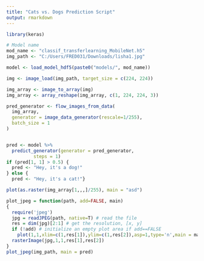 ```yaml
---
title: "Cats vs. Dogs Prediction Script"
output: rmarkdown
---
```

```r
library(keras)
```


```r
# Model name
mod_name <- "classif_transferlearning_MobileNet.h5"
img_path <- "C:/Users/FRED031/Downloads/lisha1.jpg"
```


```r
model <- load_model_hdf5(paste0("models/", mod_name))
```


```r
img <- image_load(img_path, target_size = c(224, 224))

img_array <- image_to_array(img)
img_array <- array_reshape(img_array, c(1, 224, 224, 3))

pred_generator <- flow_images_from_data(
  img_array,
  generator = image_data_generator(rescale=1/255),
  batch_size = 1
)


pred <- model %>%
  predict_generator(generator = pred_generator,
          steps = 1)
if (pred[1, 1] > 0.5) {
  pred <- "Hey, it's a dog!"
} else {
  pred <- "Hey, it's a cat!"}

plot(as.raster(img_array[1,,,]/255), main = "asd")

plot_jpeg = function(path, add=FALSE, main)
{
  require('jpeg')
  jpg = readJPEG(path, native=T) # read the file
  res = dim(jpg)[2:1] # get the resolution, [x, y]
  if (!add) # initialize an empty plot area if add==FALSE
    plot(1,1,xlim=c(1,res[1]),ylim=c(1,res[2]),asp=1,type='n',main = main, xaxs='i',yaxs='i',xaxt='n',yaxt='n',ylab='',bty='n')
  rasterImage(jpg,1,1,res[1],res[2])
}
plot_jpeg(img_path, main = pred)
```



